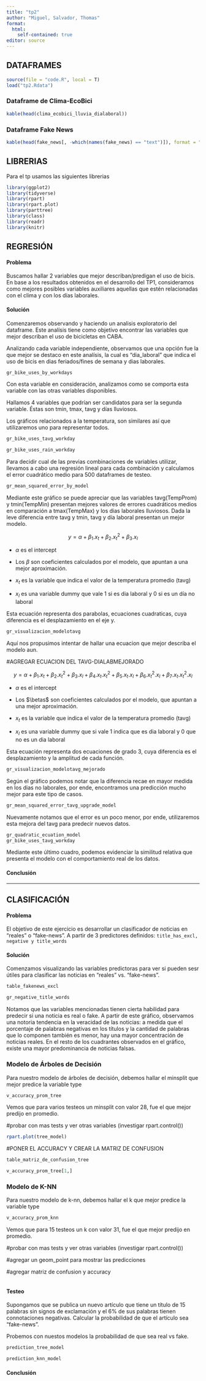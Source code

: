 ```yaml
---
title: "tp2"
author: "Miguel, Salvador, Thomas"
format: 
  html:
    self-contained: true
editor: source
---
```


## DATAFRAMES

```r
source(file = "code.R", local = T)
load("tp2.Rdata")
```

<!--- Poner una visualización de ambos dataframes como en el tp1, y además explicar las nuevas variables creadas. --->

### Dataframe de Clima-EcoBici

```r
kable(head(clima_ecobici_lluvia_dialaboral))
```

### Dataframe Fake News

```r
kable(head(fake_news[, -which(names(fake_news) == "text")]), format = "html")
```

## LIBRERIAS

Para el tp usamos las siguientes librerias

```r
library(ggplot2)
library(tidyverse)
library(rpart)
library(rpart.plot)
library(parttree)
library(class)
library(readr)
library(knitr)
```

<!--- Ponemos eval=F, include=F para evitar su ejecución puesto que estas librerías ya son ejecutadas en el archivo code.R --->

## REGRESIÓN

#### Problema

Buscamos hallar 2 variables que mejor describan/predigan el uso de bicis. En base a los resultados obtenidos en el desarrollo del TP1, consideramos como mejores posibles variables auxiliares aquellas que estén relacionadas con el clima y con los días laborales.

#### Solución

Comenzaremos observando y haciendo un analisis exploratorio del dataframe. Este analísis tiene como objetivo encontrar las variables que mejor describan el uso de bicicletas en CABA.

Analizando cada variable independiente, observamos que una opción fue la que mejor se destaco en este analísis, la cual es "dia_laboral" que indica el uso de bicis en dias feriados/fines de semana y dias laborales.

```r
gr_bike_uses_by_workdays
```

Con esta variable en consideración, analizamos como se comporta esta variable con las otras variables disponibles.

Hallamos 4 variables que podrían ser candidatos para ser la segunda variable. Éstas son tmin, tmax, tavg y días lluviosos.

Los gráficos relacionados a la temperatura, son similares así que utilizaremos uno para representar todos.

```r
gr_bike_uses_tavg_workday

gr_bike_uses_rain_workday 
```

Para decidir cual de las previas combinaciones de variables utilizar, llevamos a cabo una regresión lineal para cada combinación y calculamos el error cuadrático medio para 500 dataframes de testeo.

```r
gr_mean_squared_error_by_model
```

Mediante este gráfico se puede apreciar que las variables tavg(TempProm) y tmin(TempMin) presentan mejores valores de errores cuadráticos medios en comparación a tmax(TempMax) y los dias laborales lluviosos. Dada la leve diferencia entre tavg y tmin, tavg y día laboral presentan un mejor modelo.

$$
y = \alpha + \beta_1 . x_t + \beta_2 . x_t^2 + \beta_3 . x_l 
$$

-   $\alpha$ es el intercept

-   Los $\beta$ son coeficientes calculados por el modelo, que apuntan a una mejor aproximación.

-   $x_t$ es la variable que indica el valor de la temperatura promedio (tavg)

-   $x_l$ es una variable dummy que vale 1 si es dia laboral y 0 si es un día no laboral

Esta ecuación representa dos parabolas, ecuaciones cuadraticas, cuya diferencia es el desplazamiento en el eje y.

```r
gr_visualizacion_modelotavg
```

Aquí nos propusimos intentar de hallar una ecuacion que mejor describa el modelo aun.

#AGREGAR ECUACION DEL TAVG-DIALABMEJORADO

$$
y = \alpha + \beta_1 . x_t + \beta_2 . x_t^2 + \beta_3 . x_l + \beta_4 . x_t . x_t^2 + \beta_5 . x_t . x_l + \beta_6 . x_t^2 . x_l + \beta_7 . x_t . x_t^2 . x_l 
$$

-   $\alpha$ es el intercept

-   Los $\betas$ son coeficientes calculados por el modelo, que apuntan a una mejor aproximación.

-   $x_t$ es la variable que indica el valor de la temperatura promedio (tavg)

-   $x_l$ es una variable dummy que si vale 1 indica que es dia laboral y 0 que no es un dia laboral

Esta ecuación representa dos ecuaciones de grado 3, cuya diferencia es el desplazamiento y la amplitud de cada función.

```r
gr_visualizacion_modelotavg_mejorado
```

Según el gráfico podemos notar que la diferencia recae en mayor medida en los dias no laborales, por ende, encontramos una predicción mucho mejor para este tipo de casos.

```r
gr_mean_squared_error_tavg_upgrade_model
```

Nuevamente notamos que el error es un poco menor, por ende, utilizaremos esta mejora del tavg para predecir nuevos datos.

```r
gr_quadratic_ecuation_model
gr_bike_uses_tavg_workday
```

Mediante este último cuadro, podemos evidenciar la similitud relativa que presenta el modelo con el comportamiento real de los datos.

#### Conclusión

------------------------------------------------------------------------

## CLASIFICACIÓN

#### Problema

El objetivo de este ejercicio es desarrollar un clasificador de noticias en "reales" o "fake-news". A partir de 3 predictores definidos: `title_has_excl, negative y title_words`

#### Solución

Comenzamos visualizando las variables predictoras para ver si pueden sesr útiles para clasificar las noticias en "reales" vs. "fake-news".

```r
table_fakenews_excl

gr_negative_title_words
```

Notamos que las variables mencionadas tienen cierta habilidad para predecir si una noticia es real o fake. A partir de este gráfico, observamos una notoria tendencia en la veracidad de las noticias: a medida que el porcentaje de palabras negativas en los títulos y la cantidad de palabras que lo componen también es menor, hay una mayor concentración de noticias reales. En el resto de los cuadrantes observados en el gráfico, existe una mayor predominancia de noticias falsas.

### Modelo de Árboles de Decisión

Para nuestro modelo de árboles de decisión, debemos hallar el minsplit que mejor predice la variable type

```r
v_accuracy_prom_tree
```

Vemos que para varios testeos un minsplit con valor 28, fue el que mejor predijo en promedio.

#probar con mas tests y ver otras variables (investigar rpart.control())

```r
rpart.plot(tree_model)
```

#PONER EL ACCURACY Y CREAR LA MATRIZ DE CONFUSION

```r
table_matriz_de_confusion_tree

v_accuracy_prom_tree[1,]
```

### Modelo de K-NN

Para nuestro modelo de k-nn, debemos hallar el k que mejor predice la variable type

```r
v_accuracy_prom_knn
```

Vemos que para 15 testeos un k con valor 31, fue el que mejor predijo en promedio.

#probar con mas tests y ver otras variables (investigar rpart.control())

#agregar un geom_point para mostrar las predicciones

#agregar matriz de confusion y accuracy

```r

```

#### Testeo

Supongamos que se publica un nuevo artículo que tiene un título de 15 palabras sin signos de exclamación y el 6% de sus palabras tienen connotaciones negativas. Calcular la probabilidad de que el artículo sea "fake-news".

Probemos con nuestos modelos la probabilidad de que sea real vs fake.

```r

prediction_tree_model

prediction_knn_model
```

#### Conclusión

